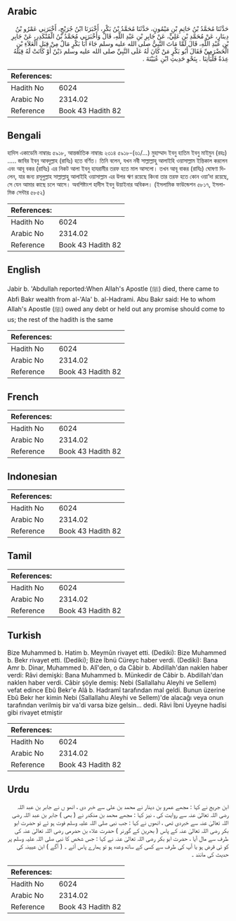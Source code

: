 ## Arabic


<div dir="rtl" lang="ar" style={{fontSize:'larger',backgroundColor:'#f8f9fa',padding:20}}>
حَدَّثَنَا مُحَمَّدُ بْنُ حَاتِمِ بْنِ مَيْمُونٍ، حَدَّثَنَا مُحَمَّدُ بْنُ بَكْرٍ، أَخْبَرَنَا ابْنُ جُرَيْجٍ، أَخْبَرَنِي عَمْرُو بْنُ دِينَارٍ، عَنْ مُحَمَّدِ بْنِ عَلِيٍّ، عَنْ جَابِرِ بْنِ عَبْدِ اللَّهِ، قَالَ وَأَخْبَرَنِي مُحَمَّدُ بْنُ الْمُنْكَدِرِ، عَنْ جَابِرِ بْنِ عَبْدِ اللَّهِ، قَالَ لَمَّا مَاتَ النَّبِيُّ صلى الله عليه وسلم جَاءَ أَبَا بَكْرٍ مَالٌ مِنْ قِبَلِ الْعَلاَءِ بْنِ الْحَضْرَمِيِّ فَقَالَ أَبُو بَكْرٍ مَنْ كَانَ لَهُ عَلَى النَّبِيِّ صلى الله عليه وسلم دَيْنٌ أَوْ كَانَتْ لَهُ قِبَلَهُ عِدَةٌ فَلْيَأْتِنَا ‏.‏ بِنَحْوِ حَدِيثِ ابْنِ عُيَيْنَةَ ‏.‏
</div>
<div style={{backgroundColor:'#f8f9fa',padding:20, marginBottom: 10}}><table> <thead> <tr> <th>References:</th> <th></th> </tr> </thead> <tbody><tr><td>Hadith No</td><td>6024</td></tr><tr><td>Arabic No</td><td>2314.02</td></tr><tr><td>Reference</td><td>Book 43 Hadith 82</td></tr></tbody></table></div>

## Bengali


<div dir="ltr" lang="bn" style={{fontSize:'larger',backgroundColor:'#f8f9fa',padding:20}}>
হাদিস একাডেমি নাম্বারঃ ৫৯১৮, আন্তর্জাতিক নাম্বারঃ ২৩১৪ ৫৯১৮-(৬১/...) মুহাম্মাদ ইবনু হাতিম ইবনু মাইমুন (রহঃ) ..... জাবির ইবনু আবদুল্লাহ (রাযিঃ) হতে বর্ণিত। তিনি বলেন, যখন নবী সাল্লাল্লাহু আলাইহি ওয়াসাল্লাম ইন্তিকাল করলেন এবং আবূ বকর (রাযিঃ) এর নিকট আলা ইবনু হাযরামীর তরফ হতে মাল আসলো। তখন আবূ বাকর (রাযিঃ) ঘোষণা দিলেন, যার জন্য রসূলুল্লাহ সাল্লাল্লাহু আলাইহি ওয়াসাল্লাম এর উপর ঋণ রয়েছে কিংবা তার তরফ হতে কোন ওয়া’দা রয়েছে, সে যেন আমার কাছে চলে আসে। অবশিষ্টাংশ হাদীস ইবনু উয়াইনার অবিকল। (ইসলামিক ফাউন্ডেশন ৫৮১৭, ইসলামিক সেন্টার ৫৮৫২)
</div>
<div style={{backgroundColor:'#f8f9fa',padding:20, marginBottom: 10}}><table> <thead> <tr> <th>References:</th> <th></th> </tr> </thead> <tbody><tr><td>Hadith No</td><td>6024</td></tr><tr><td>Arabic No</td><td>2314.02</td></tr><tr><td>Reference</td><td>Book 43 Hadith 82</td></tr></tbody></table></div>

## English


<div dir="ltr" lang="en" style={{fontSize:'larger',backgroundColor:'#f8f9fa',padding:20}}>
Jabir b. 'Abdullah reported:When Allah's Apostle (ﷺ) died, there came to Abfi Bakr wealth from al-'Ala' b. al-Hadrami. Abu Bakr said: He to whom Allah's Apostle (ﷺ) owed any debt or held out any promise should come to us; the rest of the hadith is the same
</div>
<div style={{backgroundColor:'#f8f9fa',padding:20, marginBottom: 10}}><table> <thead> <tr> <th>References:</th> <th></th> </tr> </thead> <tbody><tr><td>Hadith No</td><td>6024</td></tr><tr><td>Arabic No</td><td>2314.02</td></tr><tr><td>Reference</td><td>Book 43 Hadith 82</td></tr></tbody></table></div>

## French


<div dir="ltr" lang="fr" style={{fontSize:'larger',backgroundColor:'#f8f9fa',padding:20}}>

</div>
<div style={{backgroundColor:'#f8f9fa',padding:20, marginBottom: 10}}><table> <thead> <tr> <th>References:</th> <th></th> </tr> </thead> <tbody><tr><td>Hadith No</td><td>6024</td></tr><tr><td>Arabic No</td><td>2314.02</td></tr><tr><td>Reference</td><td>Book 43 Hadith 82</td></tr></tbody></table></div>

## Indonesian


<div dir="ltr" lang="id" style={{fontSize:'larger',backgroundColor:'#f8f9fa',padding:20}}>

</div>
<div style={{backgroundColor:'#f8f9fa',padding:20, marginBottom: 10}}><table> <thead> <tr> <th>References:</th> <th></th> </tr> </thead> <tbody><tr><td>Hadith No</td><td>6024</td></tr><tr><td>Arabic No</td><td>2314.02</td></tr><tr><td>Reference</td><td>Book 43 Hadith 82</td></tr></tbody></table></div>

## Tamil


<div dir="ltr" lang="ta" style={{fontSize:'larger',backgroundColor:'#f8f9fa',padding:20}}>

</div>
<div style={{backgroundColor:'#f8f9fa',padding:20, marginBottom: 10}}><table> <thead> <tr> <th>References:</th> <th></th> </tr> </thead> <tbody><tr><td>Hadith No</td><td>6024</td></tr><tr><td>Arabic No</td><td>2314.02</td></tr><tr><td>Reference</td><td>Book 43 Hadith 82</td></tr></tbody></table></div>

## Turkish


<div dir="ltr" lang="tr" style={{fontSize:'larger',backgroundColor:'#f8f9fa',padding:20}}>
Bize Muhammed b. Hatim b. Meymûn rivayet etti. (Dediki): Bize Muhammed b. Bekr rivayet etti. (Dediki); Bize İbnü Cüreyc haber verdi. (Dediki): Bana Amr b. Dinar, Muhammed b. Alî'den, o da Câbir b. Abdillah'dan naklen haber verdi: Râvi demişki: Bana Muham­med b. Münkedir de Câbir b. Abdillah'dan naklen haber verdi. Câbir şöy­le demiş: Nebi (Sallallahu Aleyhi ve Sellem) vefat edince Ebû Bekr'e Alâ b. Hadramî tarafından mal geldi. Bunun üzerine Ebû Bekr her kimin Nebi (Sallallahu Aleyhi ve Sellem)'de alacağı veya onun tarafından verilmiş bir va'di varsa bize gelsin... dedi. Râvi İbni Uyeyne hadîsi gibi rivayet etmiştir
</div>
<div style={{backgroundColor:'#f8f9fa',padding:20, marginBottom: 10}}><table> <thead> <tr> <th>References:</th> <th></th> </tr> </thead> <tbody><tr><td>Hadith No</td><td>6024</td></tr><tr><td>Arabic No</td><td>2314.02</td></tr><tr><td>Reference</td><td>Book 43 Hadith 82</td></tr></tbody></table></div>

## Urdu


<div dir="rtl" lang="ur" style={{fontSize:'larger',backgroundColor:'#f8f9fa',padding:20}}>
ابن جریج نے کہا : مجھے عمرو بن دینار نے محمد بن علی سے خبر دی ، انھو ں نے جابر بن عبد اللہ رضی اللہ تعالیٰ عنہ سے روایت کی ، نیز کہا : مجھے محمد بن منکدر نے ( بھی ) جابر بن عبد اللہ رضی اللہ تعالیٰ عنہ سے خبردی تھی ، انھوں نے کہا : جب نبی صلی اللہ علیہ وسلم فوت ہو ئے تو حضرت ابو بکر رضی اللہ تعالیٰ عنہ کے پاس ( بحرین کے گورنر ) حضرت علاء بن حضرمی رضی اللہ تعالیٰ عنہ کی طرف سے مال آیا ، حضرت ابو بکر رضی اللہ تعالیٰ عنہ نے کہا : جس شخص کا نبی صلی اللہ علیہ وسلم پر کو ئی قرض ہو یا آپ کی طرف سے کسی کے ساتھ وعدہ ہو تو ہمارے پاس آئے ۔ ( آگے ) ابن عیینہ کی حدیث کی مانند ۔
</div>
<div style={{backgroundColor:'#f8f9fa',padding:20, marginBottom: 10}}><table> <thead> <tr> <th>References:</th> <th></th> </tr> </thead> <tbody><tr><td>Hadith No</td><td>6024</td></tr><tr><td>Arabic No</td><td>2314.02</td></tr><tr><td>Reference</td><td>Book 43 Hadith 82</td></tr></tbody></table></div>